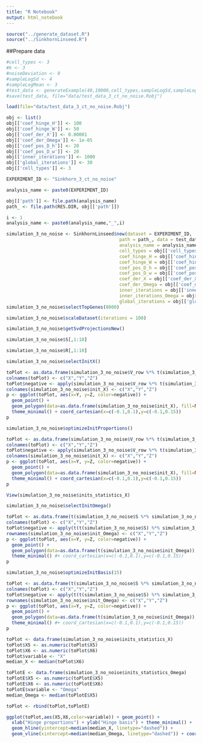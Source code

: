 ```yaml
---
title: "R Notebook"
output: html_notebook
---
```


```r
source("../generate_dataset.R")
source("../SinkhornLinseed.R")
```

##Prepare data
```r
#cell_types <- 3
#k <- 3
#noiseDeviation <- 0
#sampleLogSd <- 4
#sampleLogMean <- 3
#test_data <- generateExample(40,10000,cell_types,sampleLogSd,sampleLogMean,noiseDeviation,k)
#save(test_data, file="data/test_data_3_ct_no_noise.Robj")
```

```r
load(file="data/test_data_3_ct_no_noise.Robj")
```

```r
obj <- list()
obj[['coef_hinge_H']] <- 100
obj[['coef_hinge_W']] <- 50
obj[['coef_der_X']] <- 0.00001
obj[['coef_der_Omega']] <- 1e-05
obj[['coef_pos_D_h']] <- 20
obj[['coef_pos_D_w']] <- 20
obj[['inner_iterations']] <- 1000
obj[['global_iterations']] <- 30
obj[['cell_types']] <- 3
```

```r
EXPERIMENT_ID <- "Sinkhorn_3_ct_no_noise"
```

```r
analysis_name <- paste0(EXPERIMENT_ID)

obj[['path']] <- file.path(analysis_name)
path_ <- file.path(RES.DIR, obj[['path']])

i <- 1
analysis_name <- paste0(analysis_name,"_",i)
```


```r
simulation_3_no_noise <- SinkhornLinseed$new(dataset = EXPERIMENT_ID, 
                                          path = path_, data = test_data$generated_data$data,
                                          analysis_name = analysis_name,
                                          cell_types = obj[['cell_types']],
                                          coef_hinge_H = obj[['coef_hinge_H']],
                                          coef_hinge_W = obj[['coef_hinge_W']],
                                          coef_pos_D_h = obj[['coef_pos_D_h']],
                                          coef_pos_D_w = obj[['coef_pos_D_w']],
                                          coef_der_X = obj[['coef_der_X']],
                                          coef_der_Omega = obj[['coef_der_Omega']],
                                          inner_iterations = obj[['inner_iterations']],
                                          inner_iterations_Omega = obj[['inner_iterations']],
                                          global_iterations = obj[['global_iterations']])
simulation_3_no_noise$selectTopGenes(8000)
```

```r
simulation_3_no_noise$scaleDataset(iterations = 100)
```


```r
simulation_3_no_noise$getSvdProjectionsNew()
```

```r
simulation_3_no_noise$S[,1:10]
```

```r
simulation_3_no_noise$R[,1:10]
```

```r
simulation_3_no_noise$selectInitX()
```

```r
toPlot <- as.data.frame(simulation_3_no_noise$V_row %*% t(simulation_3_no_noise$R))
colnames(toPlot) <- c("X","Y","Z")
toPlot$negative <- apply(simulation_3_no_noise$V_row %*% t(simulation_3_no_noise$R) %*% simulation_3_no_noise$R,1,function(x){!all(x>=0)})
colnames(simulation_3_no_noise$init_X) <- c("X","Y","Z")
p <- ggplot(toPlot, aes(x=Y, y=Z, color=negative)) +
  geom_point() + 
  geom_polygon(data=as.data.frame(simulation_3_no_noise$init_X), fill=NA, color = "green") +
  theme_minimal() + coord_cartesian(x=c(-0.1,0.1),y=c(-0.1,0.15))
p
```

```r
simulation_3_no_noise$optimizeInitProportions()
```

```r
toPlot <- as.data.frame(simulation_3_no_noise$V_row %*% t(simulation_3_no_noise$R))
colnames(toPlot) <- c("X","Y","Z")
toPlot$negative <- apply(simulation_3_no_noise$V_row %*% t(simulation_3_no_noise$R) %*% simulation_3_no_noise$R,1,function(x){!all(x>=0)})
colnames(simulation_3_no_noise$init_X) <- c("X","Y","Z")
p <- ggplot(toPlot, aes(x=Y, y=Z, color=negative)) +
  geom_point() + 
  geom_polygon(data=as.data.frame(simulation_3_no_noise$init_X), fill=NA, color = "green") +
  theme_minimal() + coord_cartesian(x=c(-0.1,0.1),y=c(-0.1,0.15))
p
```

```r
View(simulation_3_no_noise$inits_statistics_X)
```

```r
simulation_3_no_noise$selectInitOmega()
```

```r
toPlot <- as.data.frame(t(simulation_3_no_noise$S %*% simulation_3_no_noise$V_column))
colnames(toPlot) <- c("X","Y","Z")
toPlot$negative <- apply(t(t(simulation_3_no_noise$S) %*% simulation_3_no_noise$S %*% simulation_3_no_noise$V_column),1,function(x){!all(x>=0)})
rownames(simulation_3_no_noise$init_Omega) <- c("X","Y","Z")
p <- ggplot(toPlot, aes(x=Y, y=Z, color=negative)) +
  geom_point() + 
  geom_polygon(data=as.data.frame(t(simulation_3_no_noise$init_Omega)), fill=NA, color = "green") +
  theme_minimal() #+ coord_cartesian(x=c(-0.1,0.1),y=c(-0.1,0.15))
p
```

```r
simulation_3_no_noise$optimizeInitBasis(15)
```

```r
toPlot <- as.data.frame(t(simulation_3_no_noise$S %*% simulation_3_no_noise$V_column))
colnames(toPlot) <- c("X","Y","Z")
toPlot$negative <- apply(t(t(simulation_3_no_noise$S) %*% simulation_3_no_noise$S %*% simulation_3_no_noise$V_column),1,function(x){!all(x>=0)})
rownames(simulation_3_no_noise$init_Omega) <- c("X","Y","Z")
p <- ggplot(toPlot, aes(x=Y, y=Z, color=negative)) +
  geom_point() + 
  geom_polygon(data=as.data.frame(t(simulation_3_no_noise$init_Omega)), fill=NA, color = "green") +
  theme_minimal() #+ coord_cartesian(x=c(-0.1,0.1),y=c(-0.1,0.15))
p
```


```r
toPlot <- data.frame(simulation_3_no_noise$inits_statistics_X)
toPlot$X5 <- as.numeric(toPlot$X5)
toPlot$X6 <- as.numeric(toPlot$X6)
toPlot$variable <- "X"
median_X <- median(toPlot$X6)

toPlotE <- data.frame(simulation_3_no_noise$inits_statistics_Omega)
toPlotE$X5 <- as.numeric(toPlotE$X5)
toPlotE$X6 <- as.numeric(toPlotE$X6)
toPlotE$variable <- "Omega"
median_Omega <- median(toPlotE$X5)

toPlot <- rbind(toPlot,toPlotE)

ggplot(toPlot,aes(X5,X6,color=variable)) + geom_point() + 
  xlab("Hinge proportions") + ylab("Hinge basis") + theme_minimal() +
  geom_hline(yintercept=median(median_X, linetype="dashed")) +
  geom_vline(xintercept=median(median_Omega, linetype="dashed")) + coord_cartesian(x=c(0,1),y=c(0,10))
  
```


